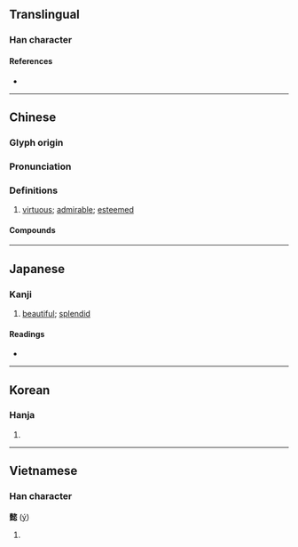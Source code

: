 {{character info}}
==Translingual==
{{stroke order|type=animate}}

===Han character===
{{Han char|rn=61|rad=心|as=18|sn=22|four=47138|canj=GTIOP,GTMOP|ids=⿰壹恣}}

====References====
* {{Han ref|kx=0409.050|dkj=11501|dj=0749.070|hdz=42371.030|uh=61FF|ud=25087|bh=C574|bd=50548}}

----

==Chinese==
{{zh-forms}}

===Glyph origin===
{{Han etym}}

===Pronunciation===
{{zh-pron
|m=yì
|c=ji3
|mc=y
|oc=y
|cat=a
}}

===Definitions===
{{zh-hanzi}}

# {{lb|zh|literary}} [[virtuous]]; [[admirable]]; [[esteemed]]

====Compounds====
{{zh-der|嘉言懿行|懿德|懿戒|懿戚|懿文|懿旨|懿濞|懿筐|懿範|懿範長昭|懿行|懿親|懿言|懿鑒|懿鑠|淑懿|聖德懿行|貞懿賢淑}}

----

==Japanese==

===Kanji===
{{ja-kanji|grade=|rs=心18}}

# {{lb|ja|literary}} [[beautiful]]; [[splendid]]

====Readings====
* {{ja-readings|on=[[い]] (i)|kun=[[よい]] (yoi)|nanori=あつし, よし}}

----

==Korean==

===Hanja===
{{ko-hanja|hangeul=의|eumhun=|rv=ui|mr=ŭi|y=uy}}

# {{rfdef|ko|sort=心18}}

----

==Vietnamese==

===Han character===
'''懿''' ([[ý]])

# {{rfdef|vi}}

{{cln|vi|Han tu}}